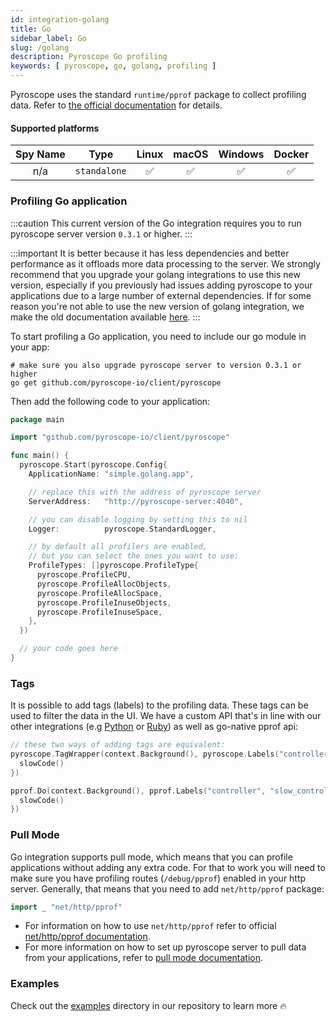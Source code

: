 ```yaml
---
id: integration-golang
title: Go
sidebar_label: Go
slug: /golang
description: Pyroscope Go profiling
keywords: [ pyroscope, go, golang, profiling ]
---
```


Pyroscope uses the standard `runtime/pprof` package to collect profiling data. Refer to
[the official documentation](https://golang.org/doc/diagnostics#profiling) for details.


#### Supported platforms

| Spy Name     | Type         | Linux | macOS | Windows | Docker |
|:------------:|:------------:|:-----:|:-----:|:-------:|:------:|
| n/a          | `standalone` |   ✅  |   ✅  |    ✅   |   ✅   |

### Profiling Go application


:::caution
This current version of the Go integration requires you to run pyroscope server version `0.3.1` or higher.
:::

:::important
It is better because it has less dependencies and better performance as it offloads more data processing to the server. We strongly recommend that you upgrade your golang integrations to use this new version, especially if you previously had issues adding pyroscope to your applications due to a large number of external dependencies. If for some reason you're not able to use the new version of golang integration, we make the old documentation available [here](/docs/golang-old).
:::



To start profiling a Go application, you need to include our go module in your app:
```
# make sure you also upgrade pyroscope server to version 0.3.1 or higher
go get github.com/pyroscope-io/client/pyroscope
```

Then add the following code to your application:

```go
package main

import "github.com/pyroscope-io/client/pyroscope"

func main() {
  pyroscope.Start(pyroscope.Config{
    ApplicationName: "simple.golang.app",

    // replace this with the address of pyroscope server
    ServerAddress:   "http://pyroscope-server:4040",

    // you can disable logging by setting this to nil
    Logger:          pyroscope.StandardLogger,

    // by default all profilers are enabled,
    // but you can select the ones you want to use:
    ProfileTypes: []pyroscope.ProfileType{
      pyroscope.ProfileCPU,
      pyroscope.ProfileAllocObjects,
      pyroscope.ProfileAllocSpace,
      pyroscope.ProfileInuseObjects,
      pyroscope.ProfileInuseSpace,
    },
  })

  // your code goes here
}
```

### Tags

It is possible to add tags (labels) to the profiling data. These tags can be used to filter the data in the UI. We have a custom API that's in line with our other integrations (e.g [Python](/docs/python) or [Ruby](/docs/ruby)) as well as go-native pprof api:

```go
// these two ways of adding tags are equivalent:
pyroscope.TagWrapper(context.Background(), pyroscope.Labels("controller", "slow_controller"), func(c context.Context) {
  slowCode()
})

pprof.Do(context.Background(), pprof.Labels("controller", "slow_controller"), func(c context.Context) {
  slowCode()
})
```



### Pull Mode

Go integration supports pull mode, which means that you can profile applications without adding any extra code. For that to work you will need to make sure you have profiling routes (`/debug/pprof`) enabled in your http server. Generally, that means that you need to add `net/http/pprof` package:
```go
import _ "net/http/pprof"
```


* For information on how to use `net/http/pprof` refer to official [net/http/pprof documentation](https://pkg.go.dev/net/http/pprof).
* For more information on how to set up pyroscope server to pull data from your applications, refer to [pull mode documentation](/docs/pull-mode).

### Examples

Check out the [examples](https://github.com/pyroscope-io/pyroscope/tree/main/examples/golang) directory in our repository to learn more 🔥
